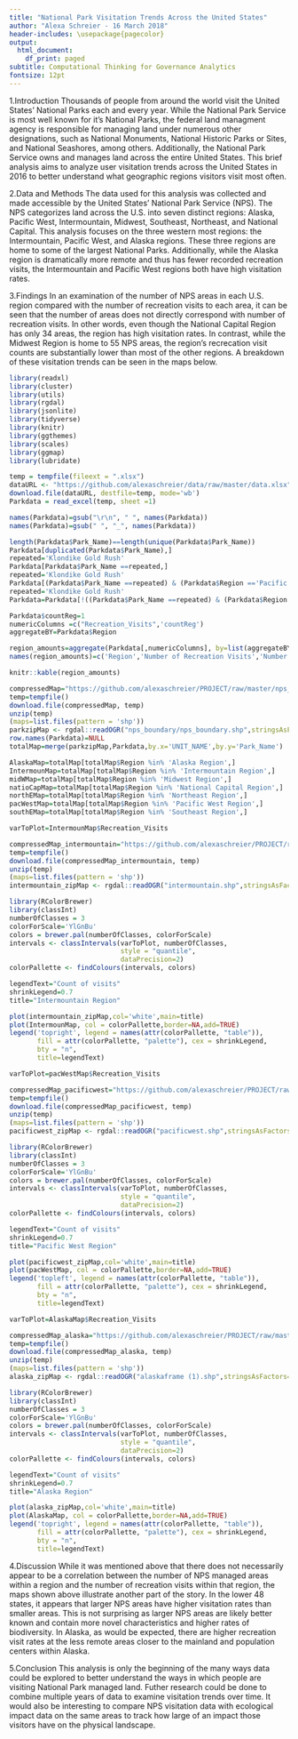 ```yaml
---
title: "National Park Visitation Trends Across the United States"
author: "Alexa Schreier - 16 March 2018"
header-includes: \usepackage{pagecolor}
output:
  html_document:
    df_print: paged
subtitle: Computational Thinking for Governance Analytics
fontsize: 12pt
---
```

\pagecolor{white}

1.Introduction 
\newline
Thousands of people from around the world visit the United States' National Parks each and every year. While the National Park Service is most well known for it's National Parks, the federal land managment agency is responsible for managing land under numerous other designations, such as National Monuments, National Historic Parks or Sites, and National Seashores, among others. Additionally, the National Park Service owns and manages land across the entire United States. This brief analysis aims to analyze user visitation trends across the United States in 2016 to better understand what geographic regions visitors visit most often. 

2.Data and Methods 
\newline
The data used for this analysis was collected and made accessible by the United States' National Park Service (NPS). The NPS categorizes land across the U.S. into seven distinct regions: Alaska, Pacific West, Intermountain, Midwest, Southeast, Northeast, and National Capital. This analysis focuses on the three western most regions: the Intermountain, Pacific West, and Alaska regions. These three regions are home to  some of the largest National Parks. Additionally, while the Alaska region is dramatically more remote and thus has fewer recorded recreation visits, the Intermountain and Pacific West regions both have high visitation rates.

3.Findings 
\newline
In an examination of the number of NPS areas in each U.S. region compared with the number of recreation visits to each area, it can be seen that the number of areas does not directly correspond with number of recreation visits. In other words, even though the National Capital Region has only 34 areas, the region has high visitation rates. In contrast, while the Midwest Region is home to 55 NPS areas, the region's recrecation visit counts are substantially lower than most of the other regions. A breakdown of these visitation trends can be seen in the maps below. 

```r
library(readxl)
library(cluster)
library(utils)
library(rgdal)
library(jsonlite)
library(tidyverse)
library(knitr)
library(ggthemes)
library(scales)
library(ggmap)
library(lubridate)

temp = tempfile(fileext = ".xlsx")
dataURL <- "https://github.com/alexaschreier/data/raw/master/data.xlsx" 
download.file(dataURL, destfile=temp, mode='wb') 
Parkdata = read_excel(temp, sheet =1)
```

```r
names(Parkdata)=gsub("\r\n", " ", names(Parkdata))
names(Parkdata)=gsub(" ", "_", names(Parkdata))
```

```r
length(Parkdata$Park_Name)==length(unique(Parkdata$Park_Name))
Parkdata[duplicated(Parkdata$Park_Name),]
repeated='Klondike Gold Rush'
Parkdata[Parkdata$Park_Name ==repeated,]
repeated='Klondike Gold Rush'
Parkdata[(Parkdata$Park_Name ==repeated) & (Parkdata$Region =='Pacific West Region'),]
repeated='Klondike Gold Rush'
Parkdata=Parkdata[!((Parkdata$Park_Name ==repeated) & (Parkdata$Region =='Pacific West Region')),]
```

```r
Parkdata$countReg=1
numericColumns =c("Recreation_Visits",'countReg')
aggregateBY=Parkdata$Region

region_amounts=aggregate(Parkdata[,numericColumns], by=list(aggregateBY), sum )
names(region_amounts)=c('Region','Number of Recreation Visits','Number of Areas')

knitr::kable(region_amounts)
```

```r
compressedMap="https://github.com/alexaschreier/PROJECT/raw/master/nps_boundary.zip"
temp=tempfile()
download.file(compressedMap, temp)
unzip(temp)
(maps=list.files(pattern = 'shp'))
parkzipMap <- rgdal::readOGR("nps_boundary/nps_boundary.shp",stringsAsFactors=F)
row.names(Parkdata)=NULL
totalMap=merge(parkzipMap,Parkdata,by.x='UNIT_NAME',by.y='Park_Name')
```

```r
AlaskaMap=totalMap[totalMap$Region %in% 'Alaska Region',]
IntermounMap=totalMap[totalMap$Region %in% 'Intermountain Region',]
midWMap=totalMap[totalMap$Region %in% 'Midwest Region',]
natioCapMap=totalMap[totalMap$Region %in% 'National Capital Region',]
northEMap=totalMap[totalMap$Region %in% 'Northeast Region',]
pacWestMap=totalMap[totalMap$Region %in% 'Pacific West Region',]
southEMap=totalMap[totalMap$Region %in% 'Southeast Region',]
```

```r
varToPlot=IntermounMap$Recreation_Visits
```

```r
compressedMap_intermountain="https://github.com/alexaschreier/PROJECT/raw/master/nps_boundary/intermountain.zip"
temp=tempfile()
download.file(compressedMap_intermountain, temp)
unzip(temp)
(maps=list.files(pattern = 'shp'))
intermountain_zipMap <- rgdal::readOGR("intermountain.shp",stringsAsFactors=F)
```

```r
library(RColorBrewer)
library(classInt)
numberOfClasses = 3
colorForScale='YlGnBu'
colors = brewer.pal(numberOfClasses, colorForScale)
intervals <- classIntervals(varToPlot, numberOfClasses, 
                            style = "quantile",
                            dataPrecision=2)
colorPallette <- findColours(intervals, colors)
```

```r
legendText="Count of visits"
shrinkLegend=0.7
title="Intermountain Region"

plot(intermountain_zipMap,col='white',main=title)
plot(IntermounMap, col = colorPallette,border=NA,add=TRUE)
legend('topright', legend = names(attr(colorPallette, "table")),
       fill = attr(colorPallette, "palette"), cex = shrinkLegend,
       bty = "n",
       title=legendText)
```

```r
varToPlot=pacWestMap$Recreation_Visits
```

```r
compressedMap_pacificwest="https://github.com/alexaschreier/PROJECT/raw/master/nps_boundary/pacificwest.zip"
temp=tempfile()
download.file(compressedMap_pacificwest, temp)
unzip(temp)
(maps=list.files(pattern = 'shp'))
pacificwest_zipMap <- rgdal::readOGR("pacificwest.shp",stringsAsFactors=F)
```

```r
library(RColorBrewer)
library(classInt)
numberOfClasses = 3
colorForScale='YlGnBu'
colors = brewer.pal(numberOfClasses, colorForScale)
intervals <- classIntervals(varToPlot, numberOfClasses, 
                            style = "quantile",
                            dataPrecision=2)
colorPallette <- findColours(intervals, colors)
```

```r
legendText="Count of visits"
shrinkLegend=0.7
title="Pacific West Region"

plot(pacificwest_zipMap,col='white',main=title)
plot(pacWestMap, col = colorPallette,border=NA,add=TRUE)
legend('topleft', legend = names(attr(colorPallette, "table")), 
       fill = attr(colorPallette, "palette"), cex = shrinkLegend, 
       bty = "n",
       title=legendText)
```
```r
varToPlot=AlaskaMap$Recreation_Visits
```

```r
compressedMap_alaska="https://github.com/alexaschreier/PROJECT/raw/master/Alaskaframe2.zip"
temp=tempfile()
download.file(compressedMap_alaska, temp)
unzip(temp)
(maps=list.files(pattern = 'shp'))
alaska_zipMap <- rgdal::readOGR("alaskaframe (1).shp",stringsAsFactors=F)
```

```r
library(RColorBrewer)
library(classInt)
numberOfClasses = 3
colorForScale='YlGnBu'
colors = brewer.pal(numberOfClasses, colorForScale)
intervals <- classIntervals(varToPlot, numberOfClasses, 
                            style = "quantile",
                            dataPrecision=2)
colorPallette <- findColours(intervals, colors)
```

```r
legendText="Count of visits"
shrinkLegend=0.7
title="Alaska Region"

plot(alaska_zipMap,col='white',main=title)
plot(AlaskaMap, col = colorPallette,border=NA,add=TRUE)
legend('topright', legend = names(attr(colorPallette, "table")), 
       fill = attr(colorPallette, "palette"), cex = shrinkLegend, 
       bty = "n",
       title=legendText)
```

4.Discussion
\newline
While it was mentioned above that there does not necessarily appear to be a correlation between the number of NPS managed areas within a region and the number of recreation visits within that region, the maps shown above illustrate another part of the story. In the lower 48 states, it appears that larger NPS areas have higher visitation rates than smaller areas. This is not surprising as larger NPS areas are likely better known and contain more novel characteristics and higher rates of biodiversity. In Alaska, as would be expected, there are higher recreation visit rates at the less remote areas closer to the mainland and population centers within Alaska. 

5.Conclusion
\newline
This analysis is only the beginning of the many ways data could be explored to better understand the ways in which people are visiting National Park managed land. Futher research could be done to combine multiple years of data to examine visitation trends over time. It would also be interesting to compare NPS visitation data with ecological impact data on the same areas to track how large of an impact those visitors have on the physical landscape. 